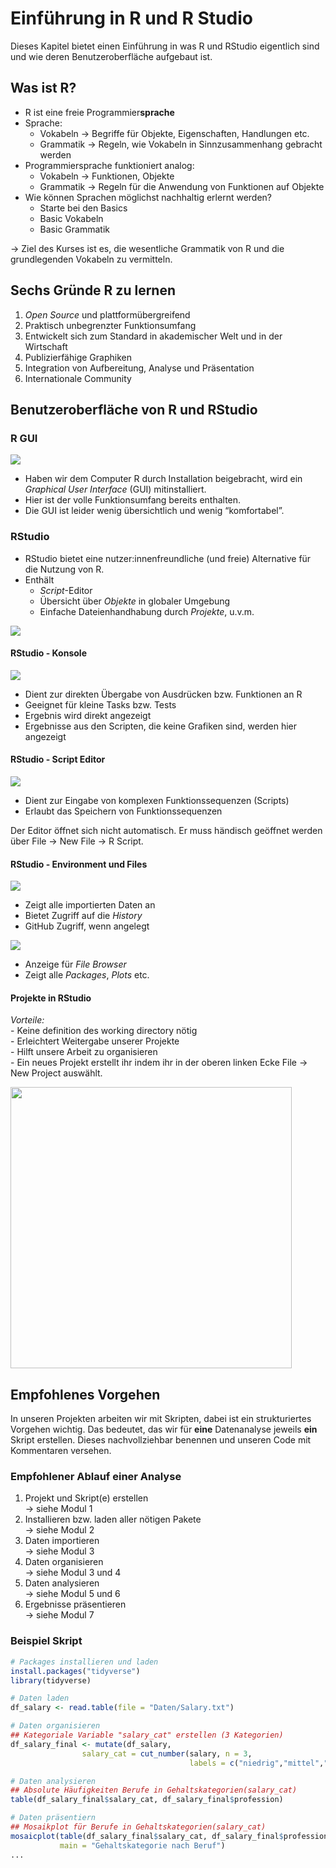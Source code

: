 # Einführung in R und R Studio

Dieses Kapitel bietet einen Einführung in was R und RStudio eigentlich sind und wie deren Benutzeroberfläche aufgebaut ist.

## Was ist R?

- R ist eine freie Programmier**sprache**
- Sprache:
  - Vokabeln -> Begriffe für Objekte, Eigenschaften, Handlungen etc.
  - Grammatik -> Regeln, wie Vokabeln in Sinnzusammenhang gebracht werden

- Programmiersprache funktioniert analog:
  - Vokabeln -> Funktionen, Objekte
  - Grammatik -> Regeln für die Anwendung von Funktionen auf Objekte

- Wie können Sprachen  möglichst nachhaltig erlernt werden?
  - Starte bei den Basics
  - Basic Vokabeln
  - Basic Grammatik 

-> Ziel des Kurses ist es, die wesentliche Grammatik von R und die grundlegenden Vokabeln zu vermitteln.

## Sechs Gründe R zu lernen

1. *Open Source* und plattformübergreifend
2. Praktisch unbegrenzter Funktionsumfang
3. Entwickelt sich zum Standard in akademischer Welt und in der Wirtschaft
4. Publizierfähige Graphiken
5. Integration von Aufbereitung, Analyse und Präsentation
6. Internationale Community 

## Benutzeroberfläche von R und RStudio

### R GUI

![](Abbildungen/R_Aufbau.png)

- Haben wir dem Computer R durch Installation beigebracht, wird ein 
*Graphical User Interface* (GUI) mitinstalliert.
- Hier ist der volle Funktionsumfang bereits enthalten. 
- Die GUI ist leider wenig übersichtlich und wenig "komfortabel".

### RStudio

- RStudio bietet eine nutzer:innenfreundliche (und freie) Alternative für die Nutzung von R.
- Enthält
  - *Script*-Editor
  - Übersicht über *Objekte* in globaler Umgebung
  - Einfache Dateienhandhabung durch *Projekte*, u.v.m.
  
![](Abbildungen/RStudio.png)

#### RStudio - Konsole

![](Abbildungen/console.png)

- Dient zur direkten Übergabe von Ausdrücken bzw. Funktionen an R
- Geeignet für kleine Tasks bzw. Tests
- Ergebnis wird direkt angezeigt
- Ergebnisse aus den Scripten, die keine Grafiken sind, werden hier angezeigt

#### RStudio - Script Editor

![](Abbildungen/editor.png)

- Dient zur Eingabe von komplexen Funktionssequenzen (Scripts)
- Erlaubt das Speichern von Funktionssequenzen 


Der Editor öffnet sich nicht automatisch. Er muss händisch geöffnet werden über File -> New File -> R Script.


#### RStudio - Environment und Files

![](Abbildungen/envi.png)

- Zeigt alle importierten Daten an
- Bietet Zugriff auf die *History*
- GitHub Zugriff, wenn angelegt

![](Abbildungen/files.png)

- Anzeige für *File Browser*
- Zeigt alle *Packages*, *Plots* etc.

#### Projekte in RStudio

*Vorteile:*  
- Keine definition des working directory nötig\
- Erleichtert Weitergabe unserer Projekte\
- Hilft unsere Arbeit zu organisieren  
- Ein neues Projekt erstellt ihr indem ihr in der oberen linken Ecke File -> New Project auswählt.

<img src="Abbildungen/Projekt.png" height="450">
 
## Empfohlenes Vorgehen

In unseren Projekten arbeiten wir mit Skripten, dabei ist ein strukturiertes Vorgehen wichtig. Das bedeutet, das wir für **eine** Datenanalyse jeweils **ein** Skript erstellen. Dieses nachvollziehbar benennen und unseren Code mit Kommentaren versehen.


### Empfohlener Ablauf einer Analyse

1. Projekt und Skript(e) erstellen  
    -> siehe Modul 1  
2. Installieren bzw. laden aller nötigen Pakete  
    -> siehe Modul 2
3. Daten importieren  
    -> siehe Modul 3
4. Daten organisieren  
    -> siehe Modul 3 und 4
5. Daten analysieren  
    -> siehe Modul 5 und 6
6. Ergebnisse präsentieren  
    -> siehe Modul 7

### Beispiel Skript

```r
# Packages installieren und laden
install.packages("tidyverse")
library(tidyverse)

# Daten laden
df_salary <- read.table(file = "Daten/Salary.txt")

# Daten organisieren
## Kategoriale Variable "salary_cat" erstellen (3 Kategorien)
df_salary_final <- mutate(df_salary,
                salary_cat = cut_number(salary, n = 3,
                                        labels = c("niedrig","mittel","hoch")))

# Daten analysieren
## Absolute Häufigkeiten Berufe in Gehaltskategorien(salary_cat)
table(df_salary_final$salary_cat, df_salary_final$profession)

# Daten präsentiern
## Mosaikplot für Berufe in Gehaltskategorien(salary_cat)
mosaicplot(table(df_salary_final$salary_cat, df_salary_final$profession),
           main = "Gehaltskategorie nach Beruf")
...

```


